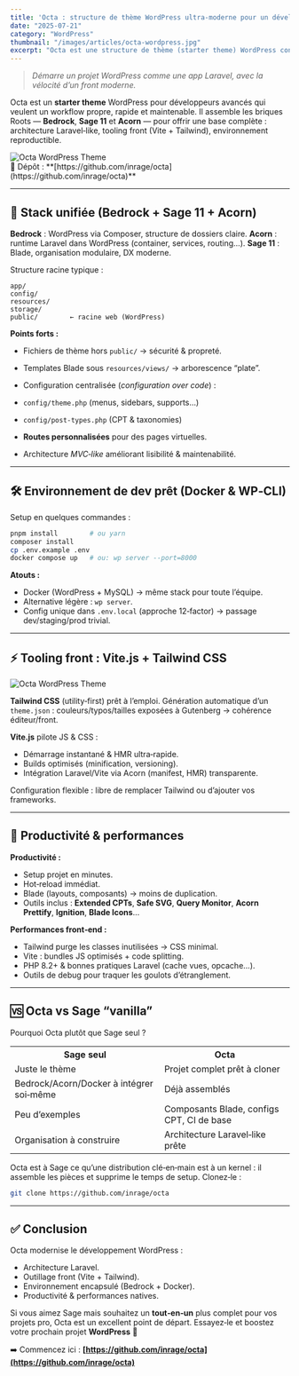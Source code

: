 ```yaml
---
title: 'Octa : structure de thème WordPress ultra-moderne pour un développement rapide'
date: "2025-07-21"
category: "WordPress"
thumbnail: "/images/articles/octa-wordpress.jpg"
excerpt: "Octa est une structure de thème (starter theme) WordPress conçue pour les développeurs avancés en quête d’un workflow moderne. Présenté comme un thème WordPress « puissant » basé sur Laravel, Bedrock et Sage, Octa combine les outils du stack Roots (Bedrock, Sage 11, Acorn…) pour fournir un socle de développement complet."
---
```


> *Démarre un projet WordPress comme une app Laravel, avec la vélocité d’un front moderne.*

Octa est un **starter theme** WordPress pour développeurs avancés qui veulent un workflow propre, rapide et maintenable. Il assemble les briques Roots — **Bedrock**, **Sage 11** et **Acorn** — pour offrir une base complète : architecture Laravel‑like, tooling front (Vite + Tailwind), environnement reproductible.

<Image src="/images/articles/octa-wp.jpg" alt="Octa WordPress Theme" width={800} height={400} className="rounded-lg mx-auto mb-4 w-full h-auto" />

<div className="text-center italic">
  🔗 Dépôt : **[https://github.com/inrage/octa](https://github.com/inrage/octa)**
</div>

---

## 🧱 Stack unifiée (Bedrock + Sage 11 + Acorn)

**Bedrock** : WordPress via Composer, structure de dossiers claire.
**Acorn** : runtime Laravel dans WordPress (container, services, routing…).
**Sage 11** : Blade, organisation modulaire, DX moderne.

Structure racine typique :

```text
app/
config/
resources/
storage/
public/        ← racine web (WordPress)
```

**Points forts :**

* Fichiers de thème hors `public/` → sécurité & propreté.
* Templates Blade sous `resources/views/` → arborescence “plate”.
* Configuration centralisée (*configuration over code*) :

* `config/theme.php` (menus, sidebars, supports…)
* `config/post-types.php` (CPT & taxonomies)
* **Routes personnalisées** pour des pages virtuelles.
* Architecture *MVC‑like* améliorant lisibilité & maintenabilité.

---

## 🛠️ Environnement de dev prêt (Docker & WP‑CLI)

Setup en quelques commandes :

```bash
pnpm install        # ou yarn
composer install
cp .env.example .env
docker compose up   # ou: wp server --port=8000
```

**Atouts :**

* Docker (WordPress + MySQL) → même stack pour toute l’équipe.
* Alternative légère : `wp server`.
* Config unique dans `.env.local` (approche 12‑factor) → passage dev/staging/prod trivial.

---

## ⚡ Tooling front : Vite.js + Tailwind CSS

<Image src="/images/articles/octa-stack.jpg" alt="Octa WordPress Theme" width={800} height={400} className="rounded-lg mx-auto mb-4" />

**Tailwind CSS** (utility‑first) prêt à l’emploi. Génération automatique d’un `theme.json` : couleurs/typos/tailles exposées à Gutenberg → cohérence éditeur/front.

**Vite.js** pilote JS & CSS :

* Démarrage instantané & HMR ultra‑rapide.
* Builds optimisés (minification, versioning).
* Intégration Laravel/Vite via Acorn (manifest, HMR) transparente.

Configuration flexible : libre de remplacer Tailwind ou d’ajouter vos frameworks.

---

## 🚀 Productivité & performances

**Productivité :**

* Setup projet en minutes.
* Hot‑reload immédiat.
* Blade (layouts, composants) → moins de duplication.
* Outils inclus : **Extended CPTs**, **Safe SVG**, **Query Monitor**, **Acorn Prettify**, **Ignition**, **Blade Icons**…

**Performances front‑end :**

* Tailwind purge les classes inutilisées → CSS minimal.
* Vite : bundles JS optimisés + code splitting.
* PHP 8.2+ & bonnes pratiques Laravel (cache vues, opcache…).
* Outils de debug pour traquer les goulots d’étranglement.

---

## 🆚 Octa vs Sage “vanilla”

Pourquoi Octa plutôt que Sage seul ?

<table><tbody><tr><th><span>Sage seul</span></th><th><span>Octa</span></th></tr><tr><td><span>Juste le thème</span></td><td><span>Projet complet prêt à cloner</span></td></tr><tr><td><span>Bedrock/Acorn/Docker à intégrer soi‑même</span></td><td><span>Déjà assemblés</span></td></tr><tr><td><span>Peu d’exemples</span></td><td><span>Composants Blade, configs CPT, CI de base</span></td></tr><tr><td><span>Organisation à construire</span></td><td><span>Architecture Laravel‑like prête</span></td></tr></tbody></table>

Octa est à Sage ce qu’une distribution clé‑en‑main est à un kernel : il assemble les pièces et supprime le temps de setup. Clonez‑le :
```bash
git clone https://github.com/inrage/octa
```

---

## ✅ Conclusion

Octa modernise le développement WordPress :

* Architecture Laravel.
* Outillage front (Vite + Tailwind).
* Environnement encapsulé (Bedrock + Docker).
* Productivité & performances natives.

Si vous aimez Sage mais souhaitez un **tout‑en‑un** plus complet pour vos projets pro, Octa est un excellent point de départ. Essayez‑le et boostez votre prochain projet **WordPress** 🚀

➡️ Commencez ici : **[https://github.com/inrage/octa](https://github.com/inrage/octa)**
